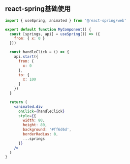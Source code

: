 ## react-spring基础使用

```jsx
import { useSpring, animated } from '@react-spring/web'

export default function MyComponent() {
  const [springs, api] = useSpring(() => ({
    from: { x: 0 }
  }))

  const handleClick = () => {
    api.start({
      from: {
        x: 0
      },
      to: {
        x: 100
      }
    })
  }

  return (
    <animated.div
      onClick={handleClick}
      style={{
        width: 80,
        height: 80,
        background: '#ff6d6d',
        borderRadius: 8,
        ...springs
      }}
    />
  )
}
```
